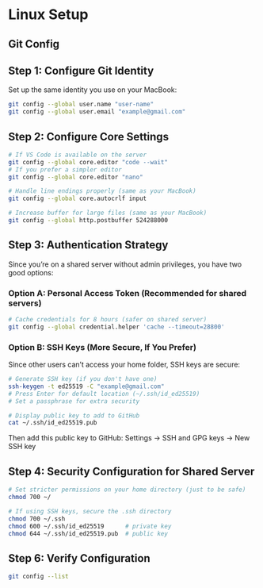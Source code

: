 # Linux Setup

## Git Config

## Step 1: Configure Git Identity

Set up the same identity you use on your MacBook:

```bash
git config --global user.name "user-name"
git config --global user.email "example@gmail.com"
```

## Step 2: Configure Core Settings

```bash
# If VS Code is available on the server
git config --global core.editor "code --wait"
# If you prefer a simpler editor
git config --global core.editor "nano"

# Handle line endings properly (same as your MacBook)
git config --global core.autocrlf input

# Increase buffer for large files (same as your MacBook)
git config --global http.postbuffer 524288000
```

## Step 3: Authentication Strategy

Since you're on a shared server without admin privileges, you have two good options:

### Option A: Personal Access Token (Recommended for shared servers)

```bash
# Cache credentials for 8 hours (safer on shared server)
git config --global credential.helper 'cache --timeout=28800'
```

### Option B: SSH Keys (More Secure, If You Prefer)

Since other users can't access your home folder, SSH keys are secure:

```bash
# Generate SSH key (if you don't have one)
ssh-keygen -t ed25519 -C "example@gmail.com"
# Press Enter for default location (~/.ssh/id_ed25519)
# Set a passphrase for extra security

# Display public key to add to GitHub
cat ~/.ssh/id_ed25519.pub
```

Then add this public key to GitHub: Settings → SSH and GPG keys → New SSH key

## Step 4: Security Configuration for Shared Server

```bash
# Set stricter permissions on your home directory (just to be safe)
chmod 700 ~/

# If using SSH keys, secure the .ssh directory
chmod 700 ~/.ssh
chmod 600 ~/.ssh/id_ed25519      # private key
chmod 644 ~/.ssh/id_ed25519.pub  # public key
```

## Step 6: Verify Configuration

```bash
git config --list
```
